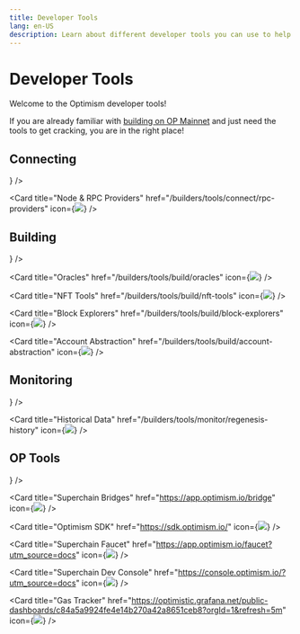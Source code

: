 ```yaml
---
title: Developer Tools
lang: en-US
description: Learn about different developer tools you can use to help you build on Optimism.
---
```



# Developer Tools

Welcome to the Optimism developer tools!

If you are already familiar with [building on OP Mainnet](/chain/getting-started) and just need the tools to get cracking, you are in the right place!

## Connecting

<Cards>
  <Card title="Networks and RPC Endpoints" href="/chain/networks" icon={<img src="/img/icons/shapes.svg" />} />

  <Card title="Node & RPC Providers" href="/builders/tools/connect/rpc-providers" icon={<img src="/img/icons/shapes.svg" />} />

</Cards>

## Building

<Cards>
  <Card title="Faucets" href="/builders/tools/build/faucets" icon={<img src="/img/icons/shapes.svg" />} /> 
  
  <Card title="Oracles" href="/builders/tools/build/oracles" icon={<img src="/img/icons/shapes.svg" />} />

  <Card title="NFT Tools" href="/builders/tools/build/nft-tools" icon={<img src="/img/icons/shapes.svg" />} />

  <Card title="Block Explorers" href="/builders/tools/build/block-explorers" icon={<img src="/img/icons/shapes.svg" />} />

  <Card title="Account Abstraction" href="/builders/tools/build/account-abstraction" icon={<img src="/img/icons/shapes.svg" />} />
</Cards>

## Monitoring

<Cards>
  <Card title="Analytics Tools" href="/builders/tools/monitor/analytics-tools" icon={<img src="/img/icons/shapes.svg" />} />

  <Card title="Historical Data" href="/builders/tools/monitor/regenesis-history" icon={<img src="/img/icons/shapes.svg" />} />
</Cards>

## OP Tools

<Cards>
  <Card title="OP Mainnet Explorer" href="https://optimistic.etherscan.io/" icon={<img src="/img/icons/shapes.svg" />} />

  <Card title="Superchain Bridges" href="https://app.optimism.io/bridge" icon={<img src="/img/icons/shapes.svg" />} />

  <Card title="Optimism SDK" href="https://sdk.optimism.io/" icon={<img src="/img/icons/shapes.svg" />} />
  
  <Card title="Superchain Faucet" href="https://app.optimism.io/faucet?utm_source=docs" icon={<img src="/img/icons/shapes.svg" />} />

  <Card title="Superchain Dev Console" href="https://console.optimism.io/?utm_source=docs" icon={<img src="/img/icons/shapes.svg" />} />

  <Card title="Gas Tracker" href="https://optimistic.grafana.net/public-dashboards/c84a5a9924fe4e14b270a42a8651ceb8?orgId=1&refresh=5m" icon={<img src="/img/icons/shapes.svg" />} />
</Cards>
